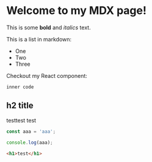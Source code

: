 # Welcome to my MDX page!

This is some **bold** and _italics_ text.

This is a list in markdown:

- One
- Two
- Three

Checkout my React component:

`inner code`

## h2 title

testtest
test

```js
const aaa = 'aaa';

console.log(aaa);
```

```html
<h1>test</h1>
```
